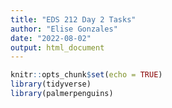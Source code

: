 ```yaml
---
title: "EDS 212 Day 2 Tasks"
author: "Elise Gonzales"
date: "2022-08-02"
output: html_document
---
```


```r
knitr::opts_chunk$set(echo = TRUE)
library(tidyverse)
library(palmerpenguins)

```

